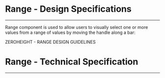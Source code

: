 
<Meta title="ODS Components/Form/Range [atom]/Specifications" />

# Range - Design Specifications
----

Range component is used to allow users to visually select one or more values from a range of values by moving the handle along a bar:
<div>
  <osds-button color="primary" variant="ghost" href="https://zeroheight.com/6fc8a63f7/p/817f96-range/b/40a887" target="_blank">
    ZEROHEIGHT - RANGE DESIGN GUIDELINES &nbsp;
    <osds-icon name="external-link" color="primary" size="xs"></osds-icon>
  </osds-button>
</div>

# Range - Technical Specification
----

<SpecificationsRange />
